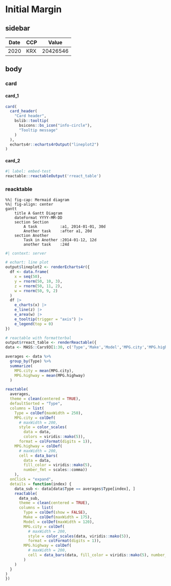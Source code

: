 # Initial Margin {orientation="rows" scrolling="false"}

## sidebar {.sidebar}

| Date | CCP | Value |
|------|-----|-------|
| 2020|KRX|20426546|

## body

### card {height=40%}

#### card_1 {width=40%}

```r
card(
  card_header(
    "Card header",
    bslib::tooltip(
      bsicons::bs_icon("info-circle"),
      "Tooltip message"
    )
  ),  
  echarts4r::echarts4rOutput("lineplot2")
)
```

#### card_2 {width=60%}

```r
#| label: embed-test
reactable::reactableOutput('rreact_table')
```

### reacktable {height=60%}

```mermaid
%%| fig-cap: Mermaid diagram
%%| fig-align: center
gantt
    title A Gantt Diagram
    dateFormat YYYY-MM-DD
    section Section
        A task          :a1, 2014-01-01, 30d
        Another task    :after a1, 20d
    section Another
        Task in Another :2014-01-12, 12d
        another task    :24d

```

<!-- server -->

``` r
#| context: server

# echart: line plot
output$lineplot2 <- renderEcharts4r({
  df <- data.frame(
    x = seq(50),
    y = rnorm(50, 10, 3),
    z = rnorm(50, 11, 2),
    w = rnorm(50, 9, 2)
  )
  df |> 
    e_charts(x) |> 
    e_line(z) |> 
    e_area(w) |> 
    e_tooltip(trigger = "axis") |>
    e_legend(top = 0)
})

# reactable with formatterbal
output$rreact_table <- renderReactable({
data <- MASS::Cars93[1:30, c('Type','Make','Model','MPG.city','MPG.highway')]

averages <- data %>%
  group_by(Type) %>%
  summarize(
    MPG.city = mean(MPG.city),
    MPG.highway = mean(MPG.highway)
  )

reactable(
  averages,
  theme = clean(centered = TRUE),
  defaultSorted = "Type",
  columns = list(
    Type = colDef(maxWidth = 250),
    MPG.city = colDef(
      # maxWidth = 200, 
      style = color_scales(
        data = data, 
        colors = viridis::mako(5)), 
      format = colFormat(digits = 1)),
    MPG.highway = colDef(
      # maxWidth = 200, 
      cell = data_bars(
        data = data, 
        fill_color = viridis::mako(5), 
        number_fmt = scales::comma))
    ),
  onClick = "expand",
  details = function(index) {
    data_sub <- data[data$Type == averages$Type[index], ]
    reactable(
      data_sub,
      theme = clean(centered = TRUE),
      columns = list(
        Type = colDef(show = FALSE),
        Make = colDef(maxWidth = 175),
        Model = colDef(maxWidth = 120),
        MPG.city = colDef(
          # maxWidth = 200, 
          style = color_scales(data, viridis::mako(5)), 
          format = colFormat(digits = 1)),
        MPG.highway = colDef(
          # maxWidth = 200, 
          cell = data_bars(data, fill_color = viridis::mako(5), number_fmt = scales::comma))
        )
    ) 
  }
)
})
```